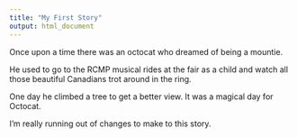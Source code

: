 ```yaml
---
title: "My First Story"
output: html_document
---
```


Once upon a time there was an octocat who dreamed of being a mountie.

He used to go to the RCMP musical rides at the fair as a child and watch all those beautiful Canadians trot around in the ring.

One day he climbed a tree to get a better view. It was a magical day for Octocat.

I'm really running out of changes to make to this story.